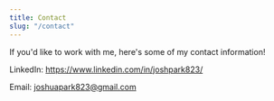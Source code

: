 ```yaml
---
title: Contact
slug: "/contact"
---
```


If you'd like to work with me, here's some of my contact information!

LinkedIn: https://www.linkedin.com/in/joshpark823/

Email: joshuapark823@gmail.com